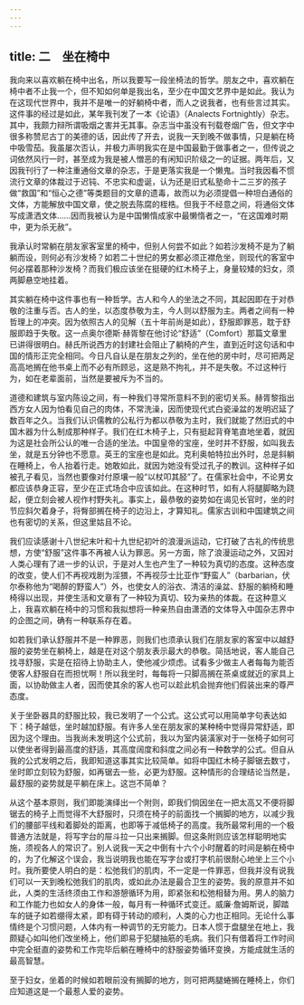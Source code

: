```yaml
---
---
---
```

title: 二　坐在椅中
---




我向来以喜欢躺在椅中出名，所以我要写一段坐椅法的哲学。朋友之中，喜欢躺在椅中者不止我一个，但不知如何单是我出名，至少在中国文艺界中是如此。我认为在这现代世界中，我并不是唯一的好躺椅中者，而人之说我者，也有些言过其实。这件事的经过是如此，某年我刊发了一本《论语》（Analects Fortnightly）杂志。其中，我颇力辩所谓吸烟之害并无其事。杂志当中虽没有刊载卷烟广告，但文字中很多称赞尼古丁的美德的话，因此传了开去，说我一天到晚不做事情，只是躺在椅中吸雪茄。我虽屡次否认，并极力声明我实在是中国最勤于做事者之一，但传说之词依然风行一时，甚至成为我是被人憎恶的有闲知识阶级之一的证据。两年后，又因我刊行了一种注重通俗文章的杂志，于是更落实我是一个懒鬼。当时我因看不惯流行文章的体裁过于迟钝、不忠实和虚诞，认为还是旧式私塾命十二三岁的孩子做“救国”和“恒心之德”等类题目的文章的遗毒，故而以为必须提倡一种坦白通俗的文体，方能解放中国文章，使之脱去陈腐的桎梏。但我于不经意之间，将通俗文体写成潇洒文体……因而我被认为是中国懒惰成家中最懒惰者之一，“在这国难时期中，更为杀无赦”。

我承认时常躺在朋友家客室里的椅中，但别人何尝不如此？如若沙发椅不是为了躺躺而设，则何必有沙发椅？如若二十世纪的男女都必须正襟危坐，则现代的客室中何必摆着那种沙发椅？而我们极应该坐在挺硬的红木椅子上，身量较矮的妇女，须两脚悬空地挂着。

其实躺在椅中这件事也有一种哲学。古人和今人的坐法之不同，其起因即在于对恭敬的注重与否。古人的坐，以态度恭敬为主，今人则以舒服为主。两者之间有一种哲理上的冲突。因为依照古人的见解（五十年前尚是如此），舒服即罪恶，耽于舒服即趋于失敬。这一点奥尔德斯·赫胥黎在他讨论“舒适”（Comfort）那篇文章里已讲得很明白。赫氏所说西方的封建社会阻止了躺椅的产生，直到近时这句话和中国的情形正完全相同。今日凡自认是在朋友之列的，坐在他的房中时，尽可把两足高高地搁在他书桌上而不必有所顾忌，这是熟不拘礼，并不是失敬。不过这种行为，如在老辈面前，当然是要被斥为不当的。

道德和建筑与室内陈设之间，有一种我们寻常所意料不到的密切关系。赫胥黎指出西方女人因为怕看见自己的肉体，不常洗澡，因而使现代式白瓷澡盆的发明迟延了数百年之久。当我们认识儒教的公私行为都以恭敬为主时，我们就能了然旧式的中国木器为什么制成那种样子。我们在红木椅子上，只有挺起背脊笔直地坐着，就因为这是社会所公认的唯一合适的坐法。中国皇帝的宝座，坐时并不舒服，如叫我去坐，就是五分钟也不愿意。英王的宝座也是如此。克利奥帕特拉出外时，总是斜躺在睡椅上，令人抬着行走。她敢如此，就因为她没有受过孔子的教训。这种样子如被孔子看见，当然也要像对付原壤一般“以杖叩其胫”了。在儒家社会中，不论男女都应该恭身正容，至少在正式场合中应该如此。在这种时节，如有人将腿脚略为跷起，便立刻会被人视作村野失礼。事实上，最恭敬的姿势如在谒见长官时，坐的时节应斜欠着身子，将臀部搁在椅子的边沿上，才算知礼。儒家古训和中国建筑之间也有密切的关系，但这里姑且不论。

我们应读感谢十八世纪末叶和十九世纪初叶的浪漫派运动，它打破了古礼的传统思想，方使“舒服”这件事不再被人认为罪恶。另一方面，除了浪漫运动之外，又因对人类心理有了进一步的认识，于是对人生也产生了一种较为真切的态度。这种态度的改变，使人们不再视戏剧为淫猥，不再视莎士比亚作“野蛮人”（barbarian，伏尔泰称他为“喝醉的野蛮人”）外，也使女人的浴衣、清洁的澡盆、舒服的躺椅和睡椅得以出现，并使生活和文章有了一种较为真切、较为亲热的体裁。在这种意义上，我喜欢躺在椅中的习惯和我拟想将一种亲热自由潇洒的文体导入中国杂志界中的企图之间，确有一种联系存在着。

如若我们承认舒服并不是一种罪恶，则我们也须承认我们在朋友家的客室中以越舒服的姿势坐在躺椅上，越是在对这个朋友表示最大的恭敬。简括地说，客人能自己找寻舒服，实是在招待上协助主人，使他减少烦虑。试看多少做主人者每每为能否使客人舒服自在而担忧啊！所以我坐时，每每将一只脚高搁在茶桌或就近的家具上面，以协助做主人者，因而使其余的客人也可以趁此机会抛弃他们假装出来的尊严态度。

关于坐卧器具的舒服比较，我已发明了一个公式。这公式可以用简单字句表达如下：椅子越低，坐时越加舒服。有许多人坐在朋友家的某种椅中觉得异常舒适，即因为这个理由。当我尚未发明这个公式前，我以为室内装潢家对于一张椅子如何可以使坐者得到最高度的舒适，其高度阔度和斜度之间必有一种数学的公式。但自从我的公式发明之后，我即知道这事其实比较简单。如将中国红木椅子脚锯去数寸，坐时即立刻较为舒服，如再锯去一些，必更为舒服。这种情形的合理结论当然是，最舒服的姿势就是平躺在床上。这岂不简单？

从这个基本原则，我们即能演绎出一个附则，即我们倘因坐在一把太高又不便将脚锯去的椅子上而觉得不大舒服时，只须在椅子的前面找一个搁脚的地方，以减少我们的腰部平线和着脚处的距离，也即等于减低椅子的高度。我所最常利用的一个极普通方法就是，将写字台的屉斗拉一只出来搁脚。但这条附则应该怎样聪明地实施，须视各人的常识了。别人说我一天之中倒有十六个小时醒着的时间是躺在椅中的，为了化解这个误会，我当说明我也能在写字台或打字机前很耐心地坐上三个小时。我所要使人明白的是：松弛我们的肌肉，不一定是一件罪恶，但我并没有说我们可以一天到晚松弛我们的肌肉，或如此办法是最合卫生的姿势。我的原意并不如此，人类的生活终须由工作和游憩循环为用，即紧张和松弛相替为用。男人的脑力和工作能力也如女人的身体一般，每月有一种循环式变迁。威廉·詹姆斯说，脚踏车的链子如若绷得太紧，即有碍于转动的顺利，人类的心力也正相同。无论什么事情终是个习惯问题，人体内有一种调节的无穷能力。日本人惯于盘腿坐在地上，我颇疑心如叫他们改坐椅上，他们即易于犯腿抽筋的毛病。我们只有借着将工作时间中完全挺直的姿势和工作完毕后躺在睡椅中的舒服姿势循环变换，方能成就生活的最高智慧。

至于妇女，坐着的时候如若眼前没有搁脚的地方，则可把两腿蜷搁在睡椅上，你们应知道这是一个最惹人爱的姿势。